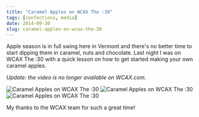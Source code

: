 ```yaml
---
title: "Caramel Apples on WCAX The :30"
tags: [confections, media]
date: 2014-09-30
slug: caramel-apples-on-wcax-the-30
---
```



Apple season is in full swing here in Vermont and there's no better time to start dipping them in caramel, nuts and chocolate. Last night I was on WCAX The :30 with a quick lesson on how to get started making your own caramel apples.

_Update: the video is no longer available on WCAX.com._

<Image src="/src/assets/wcax-apple-1.jpg" alt="Caramel Apples on WCAX The :30" width={600} height={400} />

<Image src="/src/assets/wcax-apple-2.jpg" alt="Caramel Apples on WCAX The :30" width={700} height={500} />

<Image src="/src/assets/wcax-apple-3.jpg" alt="Caramel Apples on WCAX The :30" width={700} height={500} />

My thanks to the WCAX team for such a great time!
